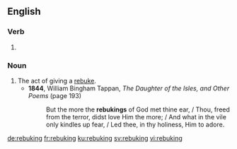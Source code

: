 
==English==

===Verb===
{{head|en|present participle}}

# {{present participle of|rebuke|lang=en|nocat=1}}

===Noun===
{{en-noun}}

# The act of giving a [[rebuke]].
#* '''1844''', William Bingham Tappan, ''The Daughter of the Isles, and Other Poems'' (page 193)
#*: But the more the '''rebukings''' of God met thine ear, / Thou, freed from the terror, didst love Him the more; / And what in the vile only kindles up fear, / Led thee, in thy holiness, Him to adore.

[[de:rebuking]]
[[fr:rebuking]]
[[ku:rebuking]]
[[sv:rebuking]]
[[vi:rebuking]]